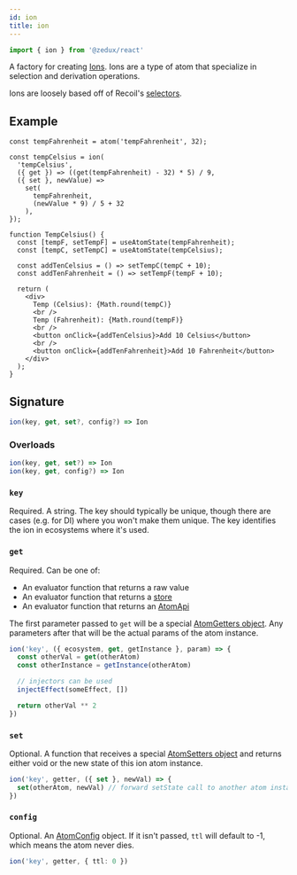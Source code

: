 ```yaml
---
id: ion
title: ion
---
```



```ts
import { ion } from '@zedux/react'
```

A factory for creating [Ions](../classes/Ion). Ions are a type of atom that specialize in selection and derivation operations.

Ions are loosely based off of Recoil's [selectors](https://recoiljs.org/docs/api-reference/core/selector).

## Example

```tsx live ecosystemId=ion/example resultVar=TempCelsius
const tempFahrenheit = atom('tempFahrenheit', 32);

const tempCelsius = ion(
  'tempCelsius',
  ({ get }) => ((get(tempFahrenheit) - 32) * 5) / 9,
  ({ set }, newValue) =>
    set(
      tempFahrenheit,
      (newValue * 9) / 5 + 32
    ),
});

function TempCelsius() {
  const [tempF, setTempF] = useAtomState(tempFahrenheit);
  const [tempC, setTempC] = useAtomState(tempCelsius);

  const addTenCelsius = () => setTempC(tempC + 10);
  const addTenFahrenheit = () => setTempF(tempF + 10);

  return (
    <div>
      Temp (Celsius): {Math.round(tempC)}
      <br />
      Temp (Fahrenheit): {Math.round(tempF)}
      <br />
      <button onClick={addTenCelsius}>Add 10 Celsius</button>
      <br />
      <button onClick={addTenFahrenheit}>Add 10 Fahrenheit</button>
    </div>
  );
}
```

## Signature

```ts
ion(key, get, set?, config?) => Ion
```

### Overloads

```ts
ion(key, get, set?) => Ion
ion(key, get, config?) => Ion
```

### `key`

Required. A string. The key should typically be unique, though there are cases (e.g. for DI) where you won't make them unique. The key identifies the ion in ecosystems where it's used.

<AtomKeyDesc />

### `get`

Required. Can be one of:

- An evaluator function that returns a raw value
- An evaluator function that returns a [store](../classes/Store)
- An evaluator function that returns an [AtomApi](../classes/AtomApi)

The first parameter passed to `get` will be a special [AtomGetters object](../types/AtomGetters). Any parameters after that will be the actual params of the atom instance.

```ts
ion('key', ({ ecosystem, get, getInstance }, param) => {
  const otherVal = get(otherAtom)
  const otherInstance = getInstance(otherAtom)

  // injectors can be used
  injectEffect(someEffect, [])

  return otherVal ** 2
})
```

### `set`

Optional. A function that receives a special [AtomSetters object](../types/AtomSetters) and returns either void or the new state of this ion atom instance.

```ts
ion('key', getter, ({ set }, newVal) => {
  set(otherAtom, newVal) // forward setState call to another atom instance
})
```

### `config`

Optional. An [AtomConfig](../types/AtomConfig) object. If it isn't passed, `ttl` will default to -1, which means the atom never dies.

```ts
ion('key', getter, { ttl: 0 })
```
